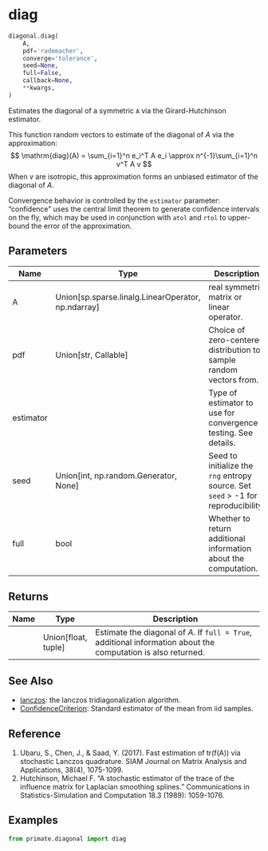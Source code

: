 # diag { #diagonal.diag }

```python
diagonal.diag(
    A,
    pdf='rademacher',
    converge='tolerance',
    seed=None,
    full=False,
    callback=None,
    **kwargs,
)
```

Estimates the diagonal of a symmetric `A` via the Girard-Hutchinson estimator.

This function random vectors to estimate of the diagonal of $A$ via the approximation:
$$ \mathrm{diag}(A) = \sum_{i=1}^n e_i^T A e_i \approx n^{-1}\sum_{i=1}^n v^T A v $$
When $v$ are isotropic, this approximation forms an unbiased estimator of the diagonal of $A$.

:::{.callout-note}
Convergence behavior is controlled by the `estimator` parameter: "confidence" uses the central limit theorem to generate confidence
intervals on the fly, which may be used in conjunction with `atol` and `rtol` to upper-bound the error of the approximation.
:::

## Parameters {.doc-section .doc-section-parameters}

| Name      | Type                                                 | Description                                                                       | Default        |
|-----------|------------------------------------------------------|-----------------------------------------------------------------------------------|----------------|
| A         | Union\[sp.sparse.linalg.LinearOperator, np.ndarray\] | real symmetric matrix or linear operator.                                         | _required_     |
| pdf       | Union\[str, Callable\]                               | Choice of zero-centered distribution to sample random vectors from.               | `'rademacher'` |
| estimator |                                                      | Type of estimator to use for convergence testing. See details.                    | _required_     |
| seed      | Union\[int, np.random.Generator, None\]              | Seed to initialize the `rng` entropy source. Set `seed` > -1 for reproducibility. | `None`         |
| full      | bool                                                 | Whether to return additional information about the computation.                   | `False`        |

## Returns {.doc-section .doc-section-returns}

| Name   | Type                  | Description                                                                                                    |
|--------|-----------------------|----------------------------------------------------------------------------------------------------------------|
|        | Union\[float, tuple\] | Estimate the diagonal of $A$. If `full = True`, additional information about the computation is also returned. |

## See Also {.doc-section .doc-section-see-also}

- [lanczos](/reference/lanczos.lanczos.md): the lanczos tridiagonalization algorithm.
- [ConfidenceCriterion](/reference/ConfidenceCriterion.md): Standard estimator of the mean from iid samples.

## Reference {.doc-section .doc-section-reference}

1. Ubaru, S., Chen, J., & Saad, Y. (2017). Fast estimation of tr(f(A)) via stochastic Lanczos quadrature. SIAM Journal on Matrix Analysis and Applications, 38(4), 1075-1099.
2. Hutchinson, Michael F. "A stochastic estimator of the trace of the influence matrix for Laplacian smoothing splines." Communications in Statistics-Simulation and Computation 18.3 (1989): 1059-1076.

## Examples {.doc-section .doc-section-examples}

```python
from primate.diagonal import diag
```